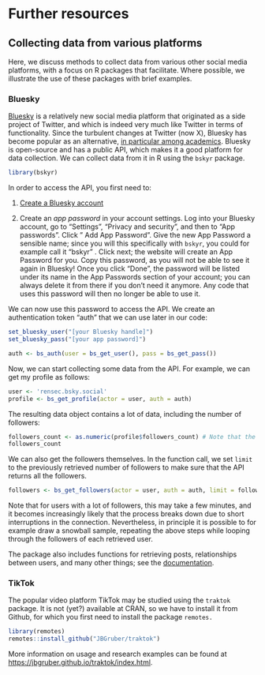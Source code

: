 # Further resources

## Collecting data from various platforms

Here, we discuss methods to collect data from various other social media platforms, with a focus on R packages that facilitate. Where possible, we illustrate the use of these packages with brief examples.

### Bluesky

[Bluesky](www.bsky.app) is a relatively new social media platform that originated as a side project of Twitter, and which is indeed very much like Twitter in terms of functionality. Since the turbulent changes at Twitter (now X), Bluesky has become popular as an alternative, [in particular among academics](https://www.science.org/content/article/old-twitter-scientific-community-finds-new-home-bluesky). Bluesky is open-source and has a public API, which makes it a good platform for data collection. We can collect data from it in R using the `bskyr` package.

```r
library(bskyr)
```

In order to access the API, you first need to:

1.  [Create a Bluesky account](https://bluesky.app/)

2.  Create an *app password* in your account settings. Log into your Bluesky account, go to "Settings", "Privacy and security", and then to "App passwords". Click " Add App Password". Give the new App Password a sensible name; since you will this specifically with `bskyr`, you could for example call it "bskyr" . Click next; the website will create an App Password for you. Copy this password, as you will not be able to see it again in Bluesky! Once you click "Done", the password will be listed under its name in the App Passwords section of your account; you can always delete it from there if you don't need it anymore. Any code that uses this password will then no longer be able to use it.

We can now use this password to access the API. We create an authentication token "auth" that we can use later in our code:

```r
set_bluesky_user("[your Bluesky handle]")
set_bluesky_pass("[your app password]")

auth <- bs_auth(user = bs_get_user(), pass = bs_get_pass())
```

Now, we can start collecting some data from the API. For example, we can get my profile as follows:

```r
user <- 'rensec.bsky.social'
profile <- bs_get_profile(actor = user, auth = auth)
```

The resulting data object contains a lot of data, including the number of followers:

```r
followers_count <- as.numeric(profile$followers_count) # Note that the count was originally stored as a string
followers_count
```

We can also get the followers themselves. In the function call, we set `limit` to the previously retrieved number of followers to make sure that the API returns all the followers.

```r
followers <- bs_get_followers(actor = user, auth = auth, limit = followers_count)
```

Note that for users with a lot of followers, this may take a few minutes, and it becomes increasingly likely that the process breaks down due to short interruptions in the connection. Nevertheless, in principle it is possible to for example draw a snowball sample, repeating the above steps while looping through the followers of each retrieved user.

The package also includes functions for retrieving posts, relationships between users, and many other things; see the [documentation](https://christophertkenny.com/bskyr/reference/index.html).

### TikTok

The popular video platform TikTok may be studied using the `traktok` package. It is not (yet?) available at CRAN, so we have to install it from Github, for which you first need to install the package `remotes.`

```r
library(remotes)
remotes::install_github("JBGruber/traktok")
```

More information on usage and research examples can be found at <https://jbgruber.github.io/traktok/index.html>.
